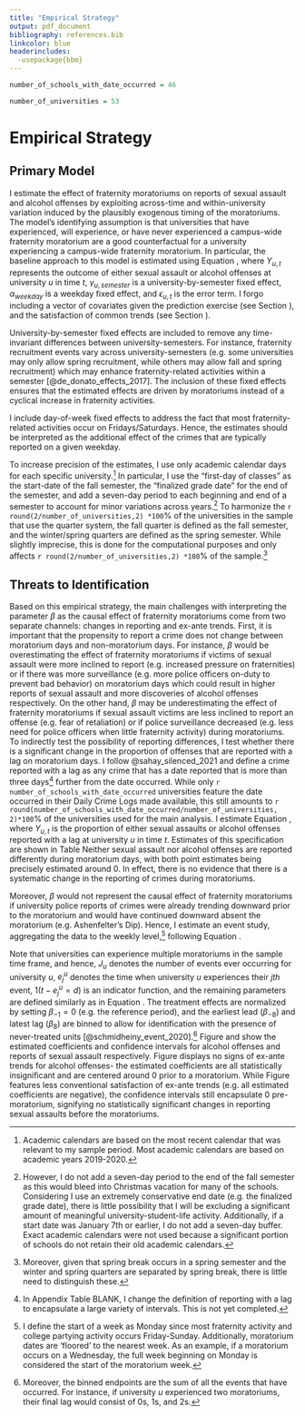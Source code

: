 ```yaml
---
title: "Empirical Strategy"
output: pdf_document
bibliography: references.bib
linkcolor: blue
headerincludes:
  -usepackage{bbm}
---
```

```r
number_of_schools_with_date_occurred = 46
```
```r
number_of_universities = 53
```
# Empirical Strategy

## Primary Model

I estimate the effect of fraternity moratoriums on reports of sexual assault and alcohol offenses by exploiting across-time and within-university variation induced by the plausibly exogenous timing of the moratoriums. The model's identifying assumption is that universities that have experienced, will experience, or have never experienced a campus-wide fraternity moratorium are a good counterfactual for a university experiencing a campus-wide fraternity moratorium. In particular, the baseline approach to this model is estimated using Equation \ref{main_model}, where $Y_{u,t}$ represents the outcome of either sexual assault or alcohol offenses at university $u$ in time $t$, $\gamma_{u,semester}$ is a university-by-semester fixed effect, $\alpha_{weekday}$ is a weekday fixed effect, and $\epsilon_{u,t}$ is the error term. I forgo including a vector of covariates given the prediction exercise (see Section \ref{prediction}), and the satisfaction of common trends (see Section \ref{threats}).

```{=tex}
\begin{equation}\label{main_model}
Y_{u,t} = \beta Moratorium_{u,t} + \gamma_{u, semester} + \alpha_{weekday} + \epsilon_{u,t}
\end{equation}
```

University-by-semester fixed effects are included to remove any time-invariant differences between university-semesters. For instance, fraternity recruitment events vary across university-semesters (e.g. some universities may only allow spring recruitment, while others may allow fall and spring recruitment) which may enhance fraternity-related activities within a semester [@de_donato_effects_2017]. The inclusion of these fixed effects ensures that the estimated effects are driven by moratoriums instead of a cyclical increase in fraternity activities. 

I include day-of-week fixed effects to address the fact that most fraternity-related activities occur on Fridays/Saturdays. Hence, the estimates should be interpreted as the additional effect of the crimes that are typically reported on a given weekday. 

To increase precision of the estimates, I use only academic calendar days for each specific university.^[Academic calendars are based on the most recent calendar that was relevant to my sample period. Most academic calendars are based on academic years 2019-2020.] In particular, I use the "first-day of classes" as the start-date of the fall semester, the "finalized grade date" for the end of the semester, and add a seven-day period to each beginning and end of a semester to account for minor variations across years.^[However, I do not add a seven-day period to the end of the fall semester as this would bleed into Christmas vacation for many of the schools. Considering I use an extremely conservative end date (e.g. the finalized grade date), there is little possibility that I will be excluding a significant amount of meaningful university-student-life activity. Additionally, if a start date was January 7th or earlier, I do not add a seven-day buffer. Exact academic calendars were not used because a significant portion of schools do not retain their old academic calendars.] To harmonize the  `r round(2/number_of_universities,2) *100`% of the universities in the sample that use the quarter system, the fall quarter is defined as the fall semester, and the winter/spring quarters are defined as the spring semester. While slightly imprecise, this is done for the computational purposes and only affects `r round(2/number_of_universities,2) *100`% of the sample.^[Moreover, given that spring break occurs in a spring semester and the winter and spring quarters are separated by spring break, there is little need to distinguish these.] 

## Threats to Identification {#threats}

Based on this empirical strategy, the main challenges with interpreting the parameter $\beta$ as the causal effect of fraternity moratoriums come from two separate channels: changes in reporting and ex-ante trends. First, it is important that the propensity to report a crime does not change between moratorium days and non-moratorium days. For instance, $\beta$ would be overestimating the effect of fraternity moratoriums if victims of sexual assault were more inclined to report (e.g. increased pressure on fraternities) or if there was more surveillance (e.g. more police officers on-duty to prevent bad behavior) on moratorium days which could result in higher reports of sexual assault and more discoveries of alcohol offenses respectively. On the other hand, $\beta$ may be underestimating the effect of fraternity moratoriums if sexual assault victims are less inclined to report an offense (e.g. fear of retaliation) or if police surveillance decreased (e.g. less need for police officers when little fraternity activity) during moratoriums. To indirectly test the possibility of reporting differences, I test whether there is a significant change in the proportion of offenses that are reported with a lag on moratorium days. I follow @sahay_silenced_2021 and define a crime reported with a lag as any crime that has a date reported that is more than three days^[In Appendix Table BLANK, I change the definition of reporting with a lag to encapsulate a large variety of intervals. This is not yet completed.] further from the date occurred. While only `r number_of_schools_with_date_occurred` universities feature the date occurred in their Daily Crime Logs made available, this still amounts to `r round(number_of_schools_with_date_occurred/number_of_universities, 2)*100`% of the universities used for the main analysis. I estimate Equation \ref{main_model}, where $Y_{u,t}$ is the proportion of either sexual assaults or alcohol offenses reported with a lag at university $u$ in time $t$. Estimates of this specification are shown in Table \ref{tab:lag_regressions.} Neither sexual assault nor alcohol offenses are reported differently during moratorium days, with both point estimates being precisely estimated around 0. In effect, there is no evidence that there is a systematic change in the reporting of crimes during moratoriums.

Moreover, $\beta$ would not represent the causal effect of fraternity moratoriums if university police reports of crimes were already trending downward prior to the moratorium and would have continued downward absent the moratorium (e.g. Ashenfelter's Dip). Hence, I estimate an event study, aggregating the data to the weekly level,^[I define the start of a week as Monday since most fraternity activity and college partying activity occurs Friday-Sunday. Additionally, moratorium dates are 'floored' to the nearest week. As an example, if a moratorium occurs on a Wednesday, the full week beginning on Monday is considered the start of the moratorium week.] following Equation \ref{event_study_model}.

```{=tex}
\begin{equation}\label{event_study_model}
Y_{u,t} = \sum_{j}^{J_u} \sum_{d = -8, d \neq -1}^{8} 1(t - e^u_j = d)\beta_d  + \gamma_{u, semester}  + \epsilon_{u,t}
\end{equation}
```

Note that universities can experience multiple moratoriums in the sample time frame, and hence, $J_u$ denotes the number of events ever occurring for university $u$, $e_j^u$ denotes the time when university $u$ experiences their $jth$ event, $1(t - e^u_j = d)$ is an indicator function, and the remaining parameters are defined similarly as in Equation \ref{main_model}. The treatment effects are normalized by setting $\beta_{-1}=0$ (e.g. the reference period), and the earliest lead ($\beta_{-8}$) and latest lag ($\beta_{8}$) are binned to allow for identification with the presence of never-treated units [@schmidheiny_event_2020].^[Moreover, the binned endpoints are the sum of all the events that have occurred. For instance, if university $u$ experienced two moratoriums, their final lag would consist of 0s, 1s, and 2s.] Figure \ref{event_study_alc} and \ref{event_study_sex} show the estimated coefficients and confidence intervals for alcohol offenses and reports of sexual assault respectively. Figure \ref{event_study_alc} displays no signs of ex-ante trends for alcohol offenses- the estimated coefficients are all statistically insignificant and are centered around 0 prior to a moratorium. While Figure \ref{event_study_sex} features less conventional satisfaction of ex-ante trends (e.g. all estimated coefficients are negative), the confidence intervals still encapsulate 0 pre-moratorium, signifying no statistically significant changes in reporting sexual assaults before the moratoriums. 

